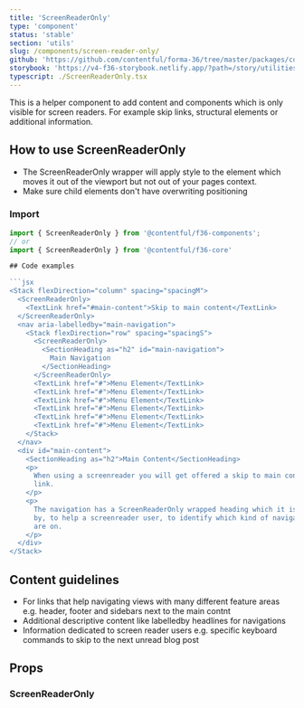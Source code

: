 ```yaml
---
title: 'ScreenReaderOnly'
type: 'component'
status: 'stable'
section: 'utils'
slug: /components/screen-reader-only/
github: 'https://github.com/contentful/forma-36/tree/master/packages/core/src/ScreenReaderOnly'
storybook: 'https://v4-f36-storybook.netlify.app/?path=/story/utilities-screenreaderonly--basic'
typescript: ./ScreenReaderOnly.tsx
---
```


This is a helper component to add content and components which is only visible for screen readers. For example skip links, structural elements or additional information.

## How to use ScreenReaderOnly

- The ScreenReaderOnly wrapper will apply style to the element which moves it out of the viewport but not out of your pages context.
- Make sure child elements don't have overwriting positioning

### Import

````js static=true
import { ScreenReaderOnly } from '@contentful/f36-components';
// or
import { ScreenReaderOnly } from '@contentful/f36-core'

## Code examples

```jsx
<Stack flexDirection="column" spacing="spacingM">
  <ScreenReaderOnly>
    <TextLink href="#main-content">Skip to main content</TextLink>
  </ScreenReaderOnly>
  <nav aria-labelledby="main-navigation">
    <Stack flexDirection="row" spacing="spacingS">
      <ScreenReaderOnly>
        <SectionHeading as="h2" id="main-navigation">
          Main Navigation
        </SectionHeading>
      </ScreenReaderOnly>
      <TextLink href="#">Menu Element</TextLink>
      <TextLink href="#">Menu Element</TextLink>
      <TextLink href="#">Menu Element</TextLink>
      <TextLink href="#">Menu Element</TextLink>
      <TextLink href="#">Menu Element</TextLink>
      <TextLink href="#">Menu Element</TextLink>
    </Stack>
  </nav>
  <div id="main-content">
    <SectionHeading as="h2">Main Content</SectionHeading>
    <p>
      When using a screenreader you will get offered a skip to main content
      link.
    </p>
    <p>
      The navigation has a ScreenReaderOnly wrapped heading which it is labelled
      by, to help a screenreader user, to identify which kind of navigation they
      are on.
    </p>
  </div>
</Stack>
````

## Content guidelines

- For links that help navigating views with many different feature areas e.g. header, footer and sidebars next to the main contnt
- Additional descriptive content like labelledby headlines for navigations
- Information dedicated to screen reader users e.g. specific keyboard commands to skip to the next unread blog post

## Props

### ScreenReaderOnly

<PropsTable of="ScreenReaderOnly" />
